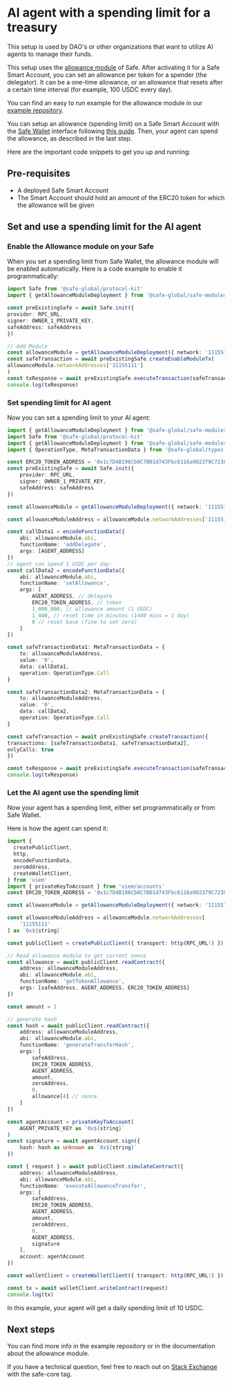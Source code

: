 
# AI agent with a spending limit for a treasury

This setup is used by DAO's or other organizations that want to utilize AI agents to manage their funds.

This setup uses the [allowance module](https://github.com/safe-global/safe-modules/blob/main/modules/allowances/contracts/AllowanceModule.sol) of Safe.
After activating it for a Safe Smart Account, you can set an allowance per token for a spender (the delegator).
It can be a one-time allowance, or an allowance that resets after a certain time interval (for example, 100 USDC every day).

You can find an easy to run example for the allowance module in our [example repository](https://github.com/5afe/allowance-module-scripts).

You can setup an allowance (spending limit) on a Safe Smart Account with the [Safe Wallet](https://app.safe.global) interface following [this guide](https://help.safe.global/en/articles/40842-set-up-and-use-spending-limits).
Then, your agent can spend the allowance, as described in the last step.

Here are the important code snippets to get you up and running:

## Pre-requisites

- A deployed Safe Smart Account
- The Smart Account should hold an amount of the ERC20 token for which the allowance will be given

## Set and use a spending limit for the AI agent

<Steps>

### Enable the Allowance module on your Safe

When you set a spending limit from Safe Wallet, the allowance module will be enabled automatically.
Here is a code example to enable it programmatically:

```typescript
import Safe from '@safe-global/protocol-kit'
import { getAllowanceModuleDeployment } from '@safe-global/safe-modules-deployments'

const preExistingSafe = await Safe.init({
provider: RPC_URL,
signer: OWNER_1_PRIVATE_KEY,
safeAddress: safeAddress
})

// Add Module
const allowanceModule = getAllowanceModuleDeployment({ network: '11155111' })!
const safeTransaction = await preExistingSafe.createEnableModuleTx(
allowanceModule.networkAddresses['11155111']
)
const txResponse = await preExistingSafe.executeTransaction(safeTransaction)
console.log(txResponse)
```

### Set spending limit for AI agent

Now you can set a spending limit to your AI agent:

```typescript
import { getAllowanceModuleDeployment } from '@safe-global/safe-modules-deployments'
import Safe from '@safe-global/protocol-kit'
import { getAllowanceModuleDeployment } from '@safe-global/safe-modules-deployments'
import { OperationType, MetaTransactionData } from '@safe-global/types-kit'

const ERC20_TOKEN_ADDRESS = '0x1c7D4B196Cb0C7B01d743Fbc6116a902379C7238'
const preExistingSafe = await Safe.init({
    provider: RPC_URL,
    signer: OWNER_1_PRIVATE_KEY,
    safeAddress: safeAddress
})

const allowanceModule = getAllowanceModuleDeployment({ network: '11155111' })!

const allowanceModuleAddress = allowanceModule.networkAddresses['11155111']

const callData1 = encodeFunctionData({
    abi: allowanceModule.abi,
    functionName: 'addDelegate',
    args: [AGENT_ADDRESS]
})
// agent can spend 1 USDC per day:
const callData2 = encodeFunctionData({
    abi: allowanceModule.abi,
    functionName: 'setAllowance',
    args: [
        AGENT_ADDRESS, // delegate
        ERC20_TOKEN_ADDRESS, // token
        1_000_000, // allowance amount (1 USDC)
        1_440, // reset time in minutes (1440 mins = 1 day)
        0 // reset base (fine to set zero)
    ]
})

const safeTransactionData1: MetaTransactionData = {
    to: allowanceModuleAddress,
    value: '0',
    data: callData1,
    operation: OperationType.Call
}

const safeTransactionData2: MetaTransactionData = {
    to: allowanceModuleAddress,
    value: '0',
    data: callData2,
    operation: OperationType.Call
}

const safeTransaction = await preExistingSafe.createTransaction({
transactions: [safeTransactionData1, safeTransactionData2],
onlyCalls: true
})

const txResponse = await preExistingSafe.executeTransaction(safeTransaction)
console.log(txResponse)
```

### Let the AI agent use the spending limit

Now your agent has a spending limit, either set programmatically or from Safe Wallet.

Here is how the agent can spend it:

```typescript
import {
  createPublicClient,
  http,
  encodeFunctionData,
  zeroAddress,
  createWalletClient,
} from 'viem'
import { privateKeyToAccount } from 'viem/accounts'
const ERC20_TOKEN_ADDRESS = '0x1c7D4B196Cb0C7B01d743Fbc6116a902379C7238'

const allowanceModule = getAllowanceModuleDeployment({ network: '11155111' })!

const allowanceModuleAddress = allowanceModule.networkAddresses[
    '11155111'
] as `0x${string}`

const publicClient = createPublicClient({ transport: http(RPC_URL!) })

// Read allowance module to get current nonce
const allowance = await publicClient.readContract({
    address: allowanceModuleAddress,
    abi: allowanceModule.abi,
    functionName: 'getTokenAllowance',
    args: [safeAddress, AGENT_ADDRESS, ERC20_TOKEN_ADDRESS]
})

const amount = 1

// generate hash
const hash = await publicClient.readContract({
    address: allowanceModuleAddress,
    abi: allowanceModule.abi,
    functionName: 'generateTransferHash',
    args: [
        safeAddress,
        ERC20_TOKEN_ADDRESS,
        AGENT_ADDRESS,
        amount,
        zeroAddress,
        0,
        allowance[4] // nonce
    ]
})

const agentAccount = privateKeyToAccount(
    AGENT_PRIVATE_KEY as `0x${string}`
)
const signature = await agentAccount.sign({
    hash: hash as unknown as `0x${string}`
})

const { request } = await publicClient.simulateContract({
    address: allowanceModuleAddress,
    abi: allowanceModule.abi,
    functionName: 'executeAllowanceTransfer',
    args: [
        safeAddress,
        ERC20_TOKEN_ADDRESS,
        AGENT_ADDRESS,
        amount,
        zeroAddress,
        0,
        AGENT_ADDRESS,
        signature
    ],
    account: agentAccount
})

const walletClient = createWalletClient({ transport: http(RPC_URL!) })

const tx = await walletClient.writeContract(request)
console.log(tx)
```

In this example, your agent will get a daily spending limit of 10 USDC.

</Steps>

## Next steps

You can find more info in the example repository or in the documentation about the allowance module.

If you have a technical question, feel free to reach out on [Stack Exchange](https://ethereum.stackexchange.com/questions/tagged/safe-core) with the safe-core tag.